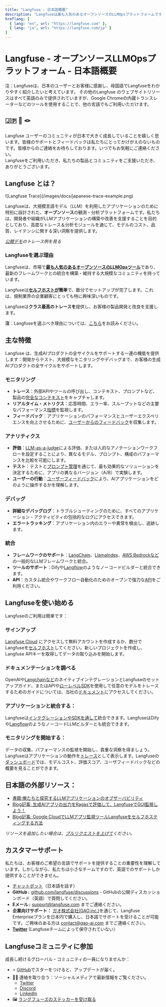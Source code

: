 ```yaml
---
title: "Langfuse - 日本語概要"
description: "Langfuseは最も人気のあるオープンソースのLLMOpsプラットフォームです。チームが協力してAIアプリケーションを開発、監視、評価、デバッグするのを支援します。"
hreflang: [
  { lang: "en", url: "https://langfuse.com" },
  { lang: "ja", url: "https://langfuse.com/jp" }
]
---
```


# **Langfuse \- オープンソースLLMOpsプラットフォーム \- 日本語概要**

<Callout type="info" emoji="ℹ️">

注：Langfuseは、日本のユーザーとお客様に感謝し、母国語でLangfuseをわかりやすく紹介したいと考えています。 
その他のLangfuse のウェブサイトリソースはすべて英語のみで提供されていますが、Google Chromeの内蔵トランスレーターなどのツールを使用することで、他の言語でもご利用いただけます。

</Callout>

## **🇯🇵 🤝 🪢** 

Langfuse ユーザーのコミュニティが日本で大きく成長していることを嬉しく思います。皆様のサポートとフィードバックは私たちにとってかけがえのないものです。皆様からのご連絡をお待ちしております。いつでもお気軽にご連絡ください。  
Langfuseをご利用いただき、私たちの製品とコミュニティをご支援いただき、ありがとうございます。

## **Langfuse とは？**

<Frame border>
![Langfuse Trace](/images/docs/japanese-trace-example.png)
</Frame>

Langfuseは、大規模言語モデル（LLM）を利用したアプリケーションのために特別に設計された、**オープンソース**の観測・分析プラットフォームです。私たちは、開発者や組織がLLMアプリケーションの構築や改善を支援することを目的としており、高度なトレース＆分析モジュールを通じて、モデルのコスト、品質、レイテンシに関する深い洞察を提供します。

[*公開デモ*](/docs/demo)*のトレース例を見る*

### **Langfuseを選ぶ理由**

Langfuseは、市場で[**最も人気のあるオープンソースのLLMOpsツール**](/blog/2024-11-most-used-oss-llmops)であり、最新のフレームワークとの統合を構築・維持する大規模なコミュニティを持っています。 

Langfuseは[**セルフホストが**](/docs/deployment/feature-overview)**簡単**で、数分でセットアップが完了します。これは、規制業界の企業顧客にとっても特に興味深いものです。

Langfuseは**クラス最高のトレースを**提供し、お客様の製品開発と改良を支援します。

**注**：Langfuseを選ぶべき理由については、[こちら](/why)をお読みください。

## **主な特徴**

Langfuse は、生成AIプロダクトの全サイクルをサポートする一連の機能を提供します：開発からテスト、大規模なモニタリングやデバッグまで、お客様の生成AIプロダクトの全サイクルをサポートします。

### **モニタリング**

* **トレース**：外部APIやツールの呼び出し、コンテキスト、プロンプトなど、製品の[完全なコンテキスト](/docs/tracing)をキャプチャします。  
* **リアルタイム・メトリクス**：応答時間、エラー率、スループットなどの主要なパフォーマンス[指標](/docs/analytics/overview)を監視します。  
* **フィードバック**：アプリケーションのパフォーマンスとユーザーエクスペリエンスを向上させるために、[ユーザーからのフィードバック](/docs/scores/user-feedback)を収集します。

### **アナリティクス**

* **評価**：[LLM-as-a-judge](/docs/scores/model-based-evals)による評価、または人的なアノテーションワークフローを設定することにより、異なるモデル、プロンプト、構成のパフォーマンスを比較を可能にします。  
* **テスト**：テストと[プロンプト管理](/docs/prompts/get-started)を通じて、最も効果的なソリューションを決定するために、アプリの異なるバージョン（A/B）で実験します。  
* **ユーザーの行動**：[ユーザーフィードバック](/docs/scores/user-feedback)により、AIアプリケーションをどのように操作するかを理解します。

### **デバッグ**

* **詳細なデバッグログ**：トラブルシューティングのために、すべてのアプリケーション・アクティビティの包括的なログにアクセスできます。  
* **エラートラッキング**：アプリケーション内のエラーや異常を検出し、追跡します。

### **統合**

* **フレームワークのサポート**：[LangChain](/docs/integrations/langchain/tracing)、[LlamaIndex](/docs/integrations/llama-index/get-started)、[AWS Bedrockなど](/docs/integrations/amazon-bedrock) の一般的なLLMフレームワークと統合。  
* **ツールのサポート**：Difyや[Langflow](/docs/integrations/langflow)のようなノーコードビルダーと統合できます。  
* **API**：カスタム統合やワークフロー自動化のためのオープンで強力な[API](https://api.reference.langfuse.com/#get-/api/public/comments)をご利用ください。

## **Langfuseを使い始める**

Langfuseのご利用は簡単です：

<Steps>

### **サインアップ**

[Langfuse Cloud](https://cloud.langfuse.com/) にアクセスして無料アカウントを作成するか、数分でLangfuseを[セルフホスト](/docs/deployment/feature-overview)してください。新しいプロジェクトを作成し、Langfuse APIキーを取得してデータの取り込みを開始します。

### **ドキュメンテーションを調べる**

OpenAIや[Langchainなど](/docs/integrations/langchain/tracing)のネイティブインテグレーションとLangfuseのセットアップガイド、またはAPIや[ローレベルSDK](/docs/sdk/python/low-level-sdk)を使用して任意のモデルをトレースするためのガイドについては、当社の[ドキュメント](https://docs.langfuse.com/)にアクセスしてください。

### **アプリケーションと統合する：**

Langfuseは[インテグレーションやSDKを通して](/docs/integrations/overview)統合できます。LangfuseはDifyや[Langflow](/docs/integrations/langflow)のようなノーコードLLMビルダーとも統合できます。

### **モニタリングを開始する：**

データの収集、パフォーマンスの監視を開始し、貴重な洞察を得ましょう。Langfuseはアプリケーションの動作を[トレース](/docs/tracing)として表示します。Langfuseの[ダッシュボード](/docs/analytics/overview)では、モデルコスト、評価スコア、ユーザフィードバックなどの概要を見ることができます。

</Steps>

## **日本語の外部リソース**：

* [書籍:俺たちと探究するLLMアプリケーションのオブザーバビリティ](https://techbookfest.org/product/mn0L7GEm3s8Vhmxq971HEi?productVariantID=myG2YLxFNAEVkRf2dipG8f)  
* [Blog記事: 生成AIアプリの出力をRagasで評価して、LangfuseでGUI監視しよう！](https://qiita.com/minorun365/items/70ad2f5a0afaac6e5cb9)
* [Blog記事: Google CloudでLLMアプリ監視ツールLangfuseをセルフホスティングする方法](https://zenn.dev/cloud_ace/articles/2a3668221e9c90)

*リソースを追加したい場合は、[プルリクエストを上げて](https://github.com/langfuse/langfuse-docs)ください。* 

## **カスタマーサポート**

私たちは、お客様のご希望の言語でサポートを提供することの重要性を理解しています。しかしながら、私たちは小さなチームですので、英語でのサポートしか提供することができません。 

* [チャットボット](/docs/ask-ai)（日本語を話す） 
* **GitHub :** [github.com/langfuse/discussions](https://github.com/orgs/langfuse/discussions) \- GitHubの公開ディスカッションボード（英語）で質問してください。  
* **Eメール :** [support@langfuse.com](mailto:support@langfuse.com) までご連絡ください。  
* **企業向けサポート：** [ガオ株式会社(GAO,inc.)](https://gao-ai.com)を通じて、Langfuse Enterpriseプランを日本円で購入し、日本語でサポートを受けることが可能です。ご興味のある方は [contact@gao-ai.com](mailto:contact@gao-ai.com) までご連絡ください。
* [**Twitter**](https://x.com/LangfuseJP) (Langfuseチームによって保守されていない）

## **Langfuseコミュニティに参加**

成長し続けるグローバル・コミュニティの一員になりませんか：

* ⭐️ [GitHub](https://github.com/langfuse/langfuse)でスターをつけると、アップデートが届く。  
* 🤷‍♂️ 連絡を取り合う：ソーシャルメディアで最新情報をご覧ください。  
  * [Twitter](https://x.com/langfuse)
  * [Discord](https://discord.langfuse.com/)  
  * [LinkedIn](https://www.linkedin.com/company/langfuse)
* 🖼️ [ラングフューズのステッカーを受け取る](https://langfuse.com/stickers)